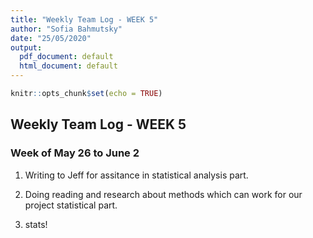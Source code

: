```yaml
---
title: "Weekly Team Log - WEEK 5"
author: "Sofia Bahmutsky"
date: "25/05/2020"
output:
  pdf_document: default
  html_document: default
---
```


```r
knitr::opts_chunk$set(echo = TRUE)
```

## Weekly Team Log - WEEK 5

### Week of May 26 to June 2

1. Writing to Jeff for assitance in statistical analysis part. 

2. Doing reading and research about methods which can work for our project statistical part.

3. stats! 

